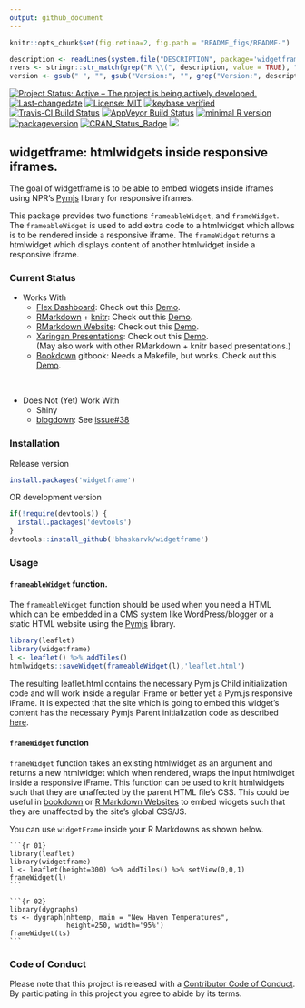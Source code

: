 ```yaml
---
output: github_document
---
```

```r
knitr::opts_chunk$set(fig.retina=2, fig.path = "README_figs/README-")
```

```r
description <- readLines(system.file("DESCRIPTION", package='widgetframe'))
rvers <- stringr::str_match(grep("R \\(", description, value = TRUE), "[0-9]{1,4}\\.[0-9]{1,4}\\.[0-9]{1,4}")[1,1]
version <- gsub(" ", "", gsub("Version:", "", grep("Version:", description, value = TRUE)))
```

[![Project Status: Active – The project is being actively developed.](http://www.repostatus.org/badges/latest/active.svg)](http://www.repostatus.org/#active) [![Last-changedate](https://img.shields.io/badge/last%20change-`r gsub('-', '--', Sys.Date())`-green.svg)](/commits/master)  [![License: MIT](https://img.shields.io/badge/License-MIT-yellow.svg)](https://opensource.org/licenses/MIT) [![keybase verified](https://img.shields.io/badge/keybase-verified-brightgreen.svg)](https://gist.github.com/bhaskarvk/46fbf2ba7b5713151d7e) [![Travis-CI Build Status](https://travis-ci.org/bhaskarvk/widgetframe.svg?branch=master)](https://travis-ci.org/bhaskarvk/widgetframe) [![AppVeyor Build Status](https://ci.appveyor.com/api/projects/status/github/bhaskarvk/widgetframe?branch=master&svg=true)](https://ci.appveyor.com/project/bhaskarvk/widgetframe) [![minimal R version](https://img.shields.io/badge/R%3E%3D-`r rvers`-6666ff.svg)](https://cran.r-project.org/) [![packageversion](https://img.shields.io/badge/Package%20version-`r version`-orange.svg?style=flat-square)](commits/master) [![CRAN_Status_Badge](http://www.r-pkg.org/badges/version/widgetframe)](https://cran.r-project.org/package=widgetframe) [![](http://cranlogs.r-pkg.org/badges/grand-total/widgetframe)](http://cran.rstudio.com/web/packages/widgetframe/index.html)

## widgetframe: htmlwidgets inside responsive iframes.

The goal of widgetframe is to be able to embed widgets inside iframes using NPR's [Pymjs](http://blog.apps.npr.org/pym.js/) library for responsive iframes.

This package provides two functions `frameableWidget`, and `frameWidget`. The `frameableWidget` is used to add extra code to a htmlwidget which allows is to be rendered inside a responsive iframe. The `frameWidget` returns a htmlwidget which displays content of another htmlwidget inside a responsive iframe. 

### Current Status

- Works With
    * [Flex Dashboard](http://rmarkdown.rstudio.com/flexdashboard/): Check out this [Demo](https://rawgit.com/bhaskarvk/widgetframe/master/inst/examples/flexdashboard/dashboard.html).
    * [RMarkdown](rmarkdown.rstudio.com) + [knitr](yihui.name/knitr/): Check out this [Demo](https://rawgit.com/bhaskarvk/widgetframe/master/inst/examples/rmarkdown/knitr_example.html).
    * [RMarkdown Website](http://rmarkdown.rstudio.com/lesson-13.html): Check out this [Demo](https://rawgit.com/bhaskarvk/widgetframe/master/inst/examples/rmarkdown-website/site/index.html).
    * [Xaringan Presentations](https://slides.yihui.name/xaringan/): Check out this [Demo](https://rawgit.com/bhaskarvk/widgetframe/master/inst/examples/xaringan/widgetframe.html#1).<br/>(May also work with other RMarkdown + knitr based presentations.)
    * [Bookdown](https://bookdown.org/) gitbook: Needs a Makefile, but works. Check out this [Demo](https://rawgit.com/bhaskarvk/widgetframe/master/inst/examples/bookdown/book/index.html).

<br/>

- Does Not (Yet) Work With
    * Shiny
    * [blogdown](https://github.com/rstudio/blogdown/): See [issue#38](https://github.com/rstudio/blogdown/issues/38)

### Installation

Release version

```r
install.packages('widgetframe')
```

OR development version

```r
if(!require(devtools)) {
  install.packages('devtools')
}
devtools::install_github('bhaskarvk/widgetframe')
```

### Usage

#### `frameableWidget` function.

The `frameableWidget` function should be used when you need a HTML which can be embedded in a CMS system like WordPress/blogger or a static HTML website using the [Pymjs](http://blog.apps.npr.org/pym.js/) library.

```r
library(leaflet)
library(widgetframe)
l <- leaflet() %>% addTiles()
htmlwidgets::saveWidget(frameableWidget(l),'leaflet.html')
```

The resulting leaflet.html contains the necessary Pym.js Child initialization code and will work inside a regular iFrame or better yet a Pym.js responsive iFrame. It is expected that the site which is going to embed this widget's content has the necessary Pymjs Parent initialization code as described [here](http://blog.apps.npr.org/pym.js/).

#### `frameWidget` function

`frameWidget` function takes an existing htmlwidget as an argument and returns a new htmlwidget which when rendered, wraps the input htmlwdiget inside a responsive iFrame. This function can be used to knit htmlwidgets such that they are unaffected by the parent HTML file's CSS. This could be useful in [bookdown](https://bookdown.org/) or [R Markdown Websites](http://rmarkdown.rstudio.com/rmarkdown_websites.html) to embed widgets such that they are unaffected by the site's global CSS/JS.

You can use `widgetFrame` inside your R Markdowns as shown below.

<pre><code>```{r 01}
library(leaflet)
library(widgetframe)
l <- leaflet(height=300) %>% addTiles() %>% setView(0,0,1)
frameWidget(l)
```</code></pre>


<pre><code>```{r 02}
library(dygraphs)
ts <- dygraph(nhtemp, main = "New Haven Temperatures",
              height=250, width='95%')
frameWidget(ts)
```</code></pre>

### Code of Conduct
Please note that this project is released with a [Contributor Code of Conduct](CONDUCT.md). By participating in this project you agree to abide by its terms.

